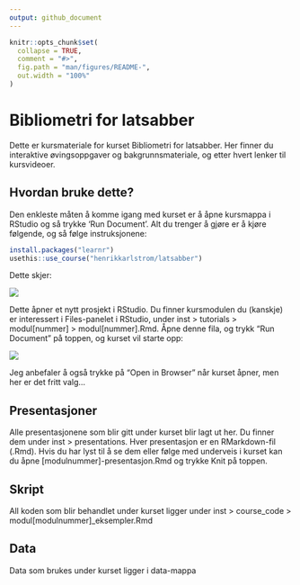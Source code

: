 ```yaml
---
output: github_document
---
```


<!-- README.md is generated from README.Rmd. Please edit that file -->

```r
knitr::opts_chunk$set(
  collapse = TRUE,
  comment = "#>",
  fig.path = "man/figures/README-",
  out.width = "100%"
)
```

# Bibliometri for latsabber

Dette er kursmateriale for kurset Bibliometri for latsabber. Her finner du interaktive øvingsoppgaver og bakgrunnsmateriale, og etter hvert lenker til kursvideoer.


## Hvordan bruke dette?

Den enkleste måten å komme igang med kurset er å åpne kursmappa i RStudio og så trykke 'Run Document'. Alt du trenger å gjøre er å kjøre følgende, og så følge instruksjonene:

```r
install.packages("learnr")
usethis::use_course("henrikkarlstrom/latsabber")
```

Dette skjer:

![](inst/images/install.gif)

Dette åpner et nytt prosjekt i RStudio. Du finner kursmodulen du (kanskje) er interessert i Files-panelet i RStudio, under inst > tutorials > modul[nummer] > modul[nummer].Rmd. Åpne denne fila, og trykk "Run Document" på toppen, og kurset vil starte opp:

![](inst/images/run.png)

Jeg anbefaler å også trykke på "Open in Browser" når kurset åpner, men her er det fritt valg...


## Presentasjoner

Alle presentasjonene som blir gitt under kurset blir lagt ut her. Du finner dem under inst > presentations. Hver presentasjon er en RMarkdown-fil (.Rmd). Hvis du har lyst til å se dem eller følge med underveis i kurset kan du åpne [modulnummer]-presentasjon.Rmd og trykke Knit på toppen.


## Skript

All koden som blir behandlet under kurset ligger under inst > course_code > modul[modulnummer]_eksempler.Rmd


## Data

Data som brukes under kurset ligger i data-mappa